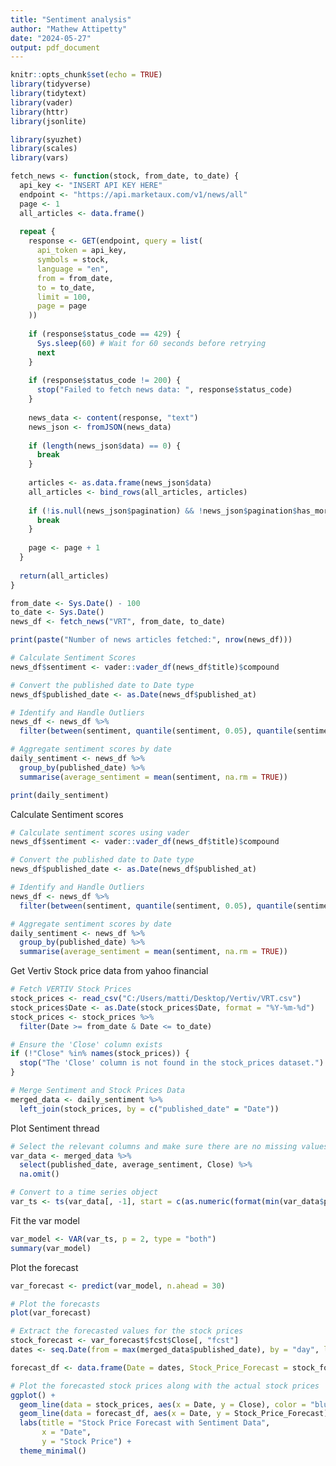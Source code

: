 ---
title: "Sentiment analysis"
author: "Mathew Attipetty"
date: "2024-05-27"
output: pdf_document
---

```{r setup, include=FALSE}
knitr::opts_chunk$set(echo = TRUE)
library(tidyverse)
library(tidytext)
library(vader)
library(httr)
library(jsonlite)

library(syuzhet)
library(scales)
library(vars)
```

```{r}

fetch_news <- function(stock, from_date, to_date) {
  api_key <- "INSERT API KEY HERE"
  endpoint <- "https://api.marketaux.com/v1/news/all"
  page <- 1
  all_articles <- data.frame()
  
  repeat {
    response <- GET(endpoint, query = list(
      api_token = api_key,
      symbols = stock,
      language = "en",
      from = from_date,
      to = to_date,
      limit = 100,
      page = page
    ))
    
    if (response$status_code == 429) {
      Sys.sleep(60) # Wait for 60 seconds before retrying
      next
    }
    
    if (response$status_code != 200) {
      stop("Failed to fetch news data: ", response$status_code)
    }
    
    news_data <- content(response, "text")
    news_json <- fromJSON(news_data)
    
    if (length(news_json$data) == 0) {
      break
    }
    
    articles <- as.data.frame(news_json$data)
    all_articles <- bind_rows(all_articles, articles)
    
    if (!is.null(news_json$pagination) && !news_json$pagination$has_more) {
      break
    }
    
    page <- page + 1
  }
  
  return(all_articles)
}

from_date <- Sys.Date() - 100
to_date <- Sys.Date()
news_df <- fetch_news("VRT", from_date, to_date)

print(paste("Number of news articles fetched:", nrow(news_df)))

# Calculate Sentiment Scores
news_df$sentiment <- vader::vader_df(news_df$title)$compound

# Convert the published date to Date type
news_df$published_date <- as.Date(news_df$published_at)

# Identify and Handle Outliers
news_df <- news_df %>%
  filter(between(sentiment, quantile(sentiment, 0.05), quantile(sentiment, 0.95)))

# Aggregate sentiment scores by date
daily_sentiment <- news_df %>%
  group_by(published_date) %>%
  summarise(average_sentiment = mean(sentiment, na.rm = TRUE))

print(daily_sentiment)

```

Calculate Sentiment scores

```{r}
# Calculate sentiment scores using vader
news_df$sentiment <- vader::vader_df(news_df$title)$compound

# Convert the published date to Date type
news_df$published_date <- as.Date(news_df$published_at)

# Identify and Handle Outliers
news_df <- news_df %>%
  filter(between(sentiment, quantile(sentiment, 0.05), quantile(sentiment, 0.95)))

# Aggregate sentiment scores by date
daily_sentiment <- news_df %>%
  group_by(published_date) %>%
  summarise(average_sentiment = mean(sentiment, na.rm = TRUE))

```


Get Vertiv Stock price data from yahoo financial 
```{r}

# Fetch VERTIV Stock Prices
stock_prices <- read_csv("C:/Users/matti/Desktop/Vertiv/VRT.csv")
stock_prices$Date <- as.Date(stock_prices$Date, format = "%Y-%m-%d")
stock_prices <- stock_prices %>%
  filter(Date >= from_date & Date <= to_date)

# Ensure the 'Close' column exists
if (!"Close" %in% names(stock_prices)) {
  stop("The 'Close' column is not found in the stock_prices dataset.")
}

# Merge Sentiment and Stock Prices Data
merged_data <- daily_sentiment %>%
  left_join(stock_prices, by = c("published_date" = "Date"))
```



Plot Sentiment thread
```{r}
# Select the relevant columns and make sure there are no missing values
var_data <- merged_data %>%
  select(published_date, average_sentiment, Close) %>%
  na.omit()

# Convert to a time series object
var_ts <- ts(var_data[, -1], start = c(as.numeric(format(min(var_data$published_date), "%Y")), as.numeric(format(min(var_data$published_date), "%j"))), frequency = 365)
```

Fit the var model
```{r}
var_model <- VAR(var_ts, p = 2, type = "both")
summary(var_model)
```
Plot the forecast
```{r}
var_forecast <- predict(var_model, n.ahead = 30)

# Plot the forecasts
plot(var_forecast)

# Extract the forecasted values for the stock prices
stock_forecast <- var_forecast$fcst$Close[, "fcst"]
dates <- seq.Date(from = max(merged_data$published_date), by = "day", length.out = 30)

forecast_df <- data.frame(Date = dates, Stock_Price_Forecast = stock_forecast)

# Plot the forecasted stock prices along with the actual stock prices
ggplot() +
  geom_line(data = stock_prices, aes(x = Date, y = Close), color = "blue") +
  geom_line(data = forecast_df, aes(x = Date, y = Stock_Price_Forecast), color = "red", linetype = "dashed") +
  labs(title = "Stock Price Forecast with Sentiment Data",
       x = "Date",
       y = "Stock Price") +
  theme_minimal()
```

